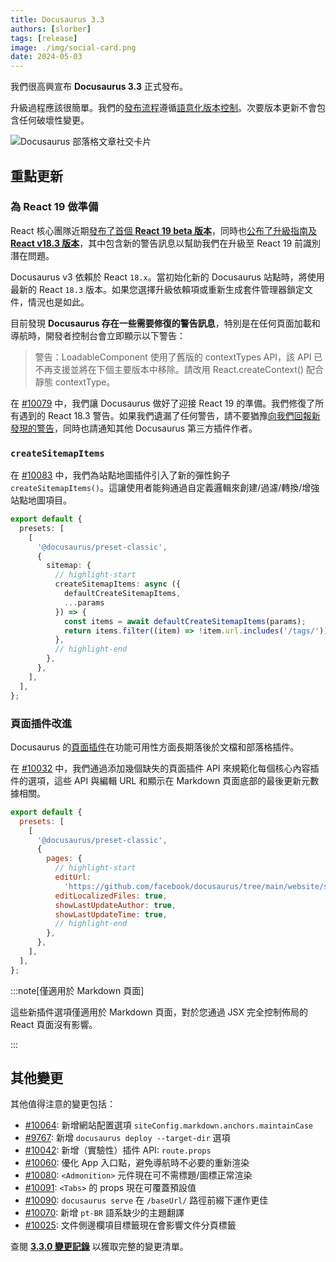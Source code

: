 ```yaml
---
title: Docusaurus 3.3
authors: [slorber]
tags: [release]
image: ./img/social-card.png
date: 2024-05-03
---
```


我們很高興宣布 **Docusaurus 3.3** 正式發布。

升級過程應該很簡單。我們的[發布流程](/community/release-process)遵循[語意化版本控制](https://semver.org/)。次要版本更新不會包含任何破壞性變更。

![Docusaurus 部落格文章社交卡片](./img/social-card.png)

<!--truncate-->


## 重點更新

### 為 React 19 做準備

React 核心團隊近期[發布了首個 **React 19 beta 版本**](https://react.dev/blog/2024/04/25/react-19)，同時也[公布了升級指南及 **React v18.3 版本**](https://react.dev/blog/2024/04/25/react-19-upgrade-guide)，其中包含新的警告訊息以幫助我們在升級至 React 19 前識別潛在問題。

Docusaurus v3 依賴於 React `18.x`。當初始化新的 Docusaurus 站點時，將使用最新的 React `18.3` 版本。如果您選擇升級依賴項或重新生成套件管理器鎖定文件，情況也是如此。

目前發現 **Docusaurus 存在一些需要修復的警告訊息**，特別是在任何頁面加載和導航時，開發者控制台會立即顯示以下警告：

> 警告：LoadableComponent 使用了舊版的 contextTypes API，該 API 已不再支援並將在下個主要版本中移除。請改用 React.createContext() 配合靜態 contextType。

在 [#10079](https://github.com/facebook/docusaurus/pull/10079) 中，我們讓 Docusaurus 做好了迎接 React 19 的準備。我們修復了所有遇到的 React 18.3 警告。如果我們遺漏了任何警告，請不要猶豫[向我們回報新發現的警告](https://github.com/facebook/docusaurus/issues/10099)，同時也請通知其他 Docusaurus 第三方插件作者。

### `createSitemapItems`

在 [#10083](https://github.com/facebook/docusaurus/pull/10083) 中，我們為站點地圖插件引入了新的彈性鉤子 `createSitemapItems()`。這讓使用者能夠通過自定義邏輯來創建/過濾/轉換/增強站點地圖項目。

```ts
export default {
  presets: [
    [
      '@docusaurus/preset-classic',
      {
        sitemap: {
          // highlight-start
          createSitemapItems: async ({
            defaultCreateSitemapItems,
            ...params
          }) => {
            const items = await defaultCreateSitemapItems(params);
            return items.filter((item) => !item.url.includes('/tags/'));
          },
          // highlight-end
        },
      },
    ],
  ],
};
```

### 頁面插件改進

Docusaurus 的[頁面插件](/docs/api/plugins/@docusaurus/plugin-content-pages)在功能可用性方面長期落後於文檔和部落格插件。

在 [#10032](https://github.com/facebook/docusaurus/pull/10032) 中，我們通過添加幾個缺失的頁面插件 API 來規範化每個核心內容插件的選項，這些 API 與編輯 URL 和顯示在 Markdown 頁面底部的最後更新元數據相關。

```js
export default {
  presets: [
    [
      '@docusaurus/preset-classic',
      {
        pages: {
          // highlight-start
          editUrl:
            'https://github.com/facebook/docusaurus/tree/main/website/src/pages',
          editLocalizedFiles: true,
          showLastUpdateAuthor: true,
          showLastUpdateTime: true,
          // highlight-end
        },
      },
    ],
  ],
};
```

<IframeWindow url="/examples/markdownPageExample" />

:::note[僅適用於 Markdown 頁面]

這些新插件選項僅適用於 Markdown 頁面，對於您通過 JSX 完全控制佈局的 React 頁面沒有影響。

:::

## 其他變更

其他值得注意的變更包括：

- [#10064](https://github.com/facebook/docusaurus/pull/10064): 新增網站配置選項 `siteConfig.markdown.anchors.maintainCase`
- [#9767](https://github.com/facebook/docusaurus/pull/9767): 新增 `docusaurus deploy --target-dir` 選項
- [#10042](https://github.com/facebook/docusaurus/pull/10042): 新增（實驗性）插件 API: `route.props`
- [#10060](https://github.com/facebook/docusaurus/pull/10060): 優化 App 入口點，避免導航時不必要的重新渲染
- [#10080](https://github.com/facebook/docusaurus/pull/10080): `<Admonition>` 元件現在可不需標題/圖標正常渲染
- [#10091](https://github.com/facebook/docusaurus/pull/10091): `<Tabs>` 的 props 現在可覆蓋預設值
- [#10090](https://github.com/facebook/docusaurus/pull/10090): `docusaurus serve` 在 `/baseUrl/` 路徑前綴下運作更佳
- [#10070](https://github.com/facebook/docusaurus/pull/10070): 新增 `pt-BR` 語系缺少的主題翻譯
- [#10025](https://github.com/facebook/docusaurus/pull/10025): 文件側邊欄項目標籤現在會影響文件分頁標籤

查閱 **[3.3.0 變更記錄](/changelog/3.3.0)** 以獲取完整的變更清單。